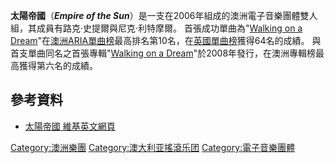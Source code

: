 '''太陽帝國'''（'''''Empire of the Sun'''''）是一支在2006年組成的澳洲電子音樂團體雙人組，其成員有路克·史提爾與尼克·利特摩爾。
首張成功單曲為"[[Walking_on_a_Dream|Walking on a Dream]]"在[[澳洲ARIA單曲榜|澳洲ARIA單曲榜]]最高排名第10名，在[[英國單曲榜|英國單曲榜]]獲得64名的成績。
與首支單曲同名之首張專輯"[[Walking_on_a_Dream|Walking on a Dream]]"於2008年發行，在澳洲專輯榜最高獲得第六名的成績。

== 參考資料 ==
* [http://en.wikipedia.org/wiki/Empire_of_the_Sun_(band) 太陽帝國 維基英文網頁]{{Wayback|url=http://en.wikipedia.org/wiki/Empire_of_the_Sun_(band) |date=20110927044349 }} {{en icon}}

{{DEFAULTSORT:Empire of the Sun}}
[[Category:澳洲樂團|Category:澳洲樂團]]
[[Category:澳大利亚搖滾乐团|Category:澳大利亚搖滾乐团]]
[[Category:電子音樂團體|Category:電子音樂團體]]